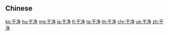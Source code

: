 {{also|乾凈}}
==Chinese==
{{zh-see|乾淨}}

[[ko:干净]]
[[hu:干净]]
[[mg:干净]]
[[ja:干净]]
[[fi:干净]]
[[ta:干净]]
[[th:干净]]
[[chr:干净]]
[[uk:干净]]
[[zh:干净]]